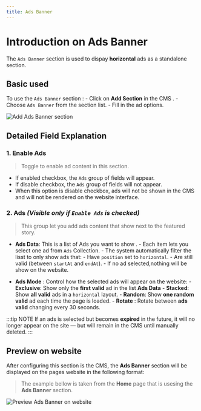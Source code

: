```yaml
---
title: Ads Banner
---
```


# Introduction on Ads Banner

The `Ads Banner` section is used to dispay **horizontal** ads as a standalone section.

## Basic used

To use the `Ads Banner` section : - Click on **Add Section** in the CMS . - Choose `Ads Banner` from the section list. - Fill in the ad options.

![Add Ads Banner section](https://wvn.hcm.ss.bfcplatform.vn/uploads/add-ad-banner.png)

## Detailed Field Explanation

### 1. Enable Ads

> Toggle to enable ad content in this section.

- If enabled checkbox, the `Ads` group of fields will appear.
- If disable checkbox, the `Ads` group of fields will not appear.
- When this option is disable checkbox, ads will not be shown in the CMS and will not be rendered on the website interface.

### 2. Ads _(Visible only if `Enable Ads` is checked)_

> This group let you add ads content that show next to the featured story.

- **Ads Data**:
  This is a list of Ads you want to show . - Each item lets you select one ad from `Ads` Collection. - The system automatically filter the lisst to only show ads that: - Have `position` set to `horizontal`. - Are still valid (between `startAt` and `endAt`). - If no ad selected,nothing will be show on the website.

- **Ads Mode** :
  Control how the selected ads will appear on the website: - **Exclusive**: Show only the **first valid** ad in the list **Ads Data** - **Stacked**: Show **all valid** ads in a `horizontal` layout. - **Random**: Show **one random valid** ad each time the page is loaded. - **Rotate** : Rotate between **ads valid** changing every 30 seconds.

:::tip NOTE
If an ads is selected but becomes **expired** in the future, it will no longer appear on the site — but will remain in the CMS until manually deleted.
:::

## Preview on website

After configuring this section is the CMS, the **Ads Banner** section will be displayed on the pages website in the following format:

> The example bellow is taken from the **Home** page that is usesing the **Ads Banner** section.

![Preview Ads Banner on website](https://wvn.hcm.ss.bfcplatform.vn/uploads/preview-ad-banner-cms.png)